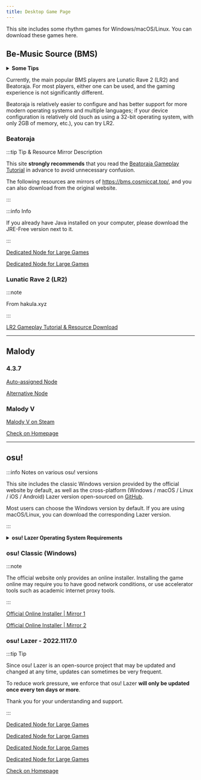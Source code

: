 ```yaml
---
title: Desktop Game Page
---
```




This site includes some rhythm games for Windows/macOS/Linux. You can download these games here.

## Be-Music Source (BMS)

<details>
<summary><b>Some Tips</b></summary>

:::caution Caution

The content in this section may not be welcomed by some people.

:::

:::danger Warning

Although this site has reprinted some tutorials, you still need to operate the specific things by yourself. This site will only provide game downloads and reprinted tutorials.

There is no reason for this site to teach you how to play the game step by step.

:::

</details>

Currently, the main popular BMS players are Lunatic Rave 2 (LR2) and Beatoraja. For most players, either one can be used, and the gaming experience is not significantly different.

Beatoraja is relatively easier to configure and has better support for more modern operating systems and multiple languages; if your device configuration is relatively old (such as using a 32-bit operating system, with only 2GB of memory, etc.), you can try LR2.

### Beatoraja

:::tip Tip & Resource Mirror Description

This site **strongly recommends** that you read the [Beatoraja Gameplay Tutorial](https://scelym.github.io/post/beatoraja-guide/) in advance to avoid unnecessary confusion.

The following resources are mirrors of https://bms.cosmiccat.top/, and you can also download from the original website.

:::

<Tabs>
  <TabItem value="jre" label="JRE Embedded Version">

:::info Info

If you already have Java installed on your computer, please download the JRE-Free version next to it.

:::

[Dedicated Node for Large Games](https://sb616.xyz/hugegames/bmsplayer/beatoraja_0.8.3_JRE.zip)

  </TabItem>
  <TabItem value="nojre" label="JRE-Free Version">

[Dedicated Node for Large Games](https://sb616.xyz/hugegames/bmsplayer/beatoraja_0.8.3_noJRE.zip)

  </TabItem>
</Tabs>

### Lunatic Rave 2 (LR2)

:::note

From hakula.xyz

:::

[LR2 Gameplay Tutorial & Resource Download](https://hakula.xyz/tutorial/lr2.html)

-----

## Malody

<Tabs>
  <TabItem value="win" label="4.x - Windows">

### 4.3.7

[Auto-assigned Node](https://4396.eu/check.php?file=malody/Malody_Windows_4.3.7.7z)

[Alternative Node](https://sb616.xyz/games/malody/Malody_Windows_4.3.7.7z)

</TabItem>
  <TabItem value="steam" label="Malody V">

### Malody V

[Malody V on Steam](https://store.steampowered.com/app/1512940/Malody_V/)

  </TabItem>
  <TabItem value="android" label="Android">

[Check on Homepage](games#malody)

  </TabItem>
</Tabs>

-----

## osu!

:::info Notes on various osu! versions

This site includes the classic Windows version provided by the official website by default, as well as the cross-platform (Windows / macOS / Linux / iOS / Android) Lazer version open-sourced on [GitHub](https://github.com/ppy/osu).

Most users can choose the Windows version by default. If you are using macOS/Linux, you can download the corresponding Lazer version.

:::

<details>
<summary><b>osu! Lazer Operating System Requirements</b></summary>

- Windows: Windows 8.1 or later; must be a 64-bit operating system;
- macOS: macOS 10.12 or later;
- Linux: Must be a 64-bit operating system.

</details>

### osu! Classic (Windows)

:::note

The official website only provides an online installer. Installing the game online may require you to have good network conditions, or use accelerator tools such as academic internet proxy tools.

:::

[Official Online Installer | Mirror 1](https://m1.ppy.sh/r/osu!install.exe)

[Official Online Installer | Mirror 2](https://m2.ppy.sh/r/osu!install.exe)


### osu! Lazer - 2022.1117.0

:::tip Tip

Since osu! Lazer is an open-source project that may be updated and changed at any time, updates can sometimes be very frequent.

To reduce work pressure, we enforce that osu! Lazer **will only be updated once every ten days or more**.

Thank you for your understanding and support.

:::

<Tabs>
  <TabItem value="win" label="Windows" default>

[Dedicated Node for Large Games](https://sb616.xyz/hugegames/osulazer/install.exe)

  </TabItem>
  <TabItem value="macintel" label="macOS(Intel)" default>

[Dedicated Node for Large Games](https://sb616.xyz/hugegames/osulazer/osu.app.Intel.zip)

  </TabItem>
  <TabItem value="macapplesilicon" label="macOS(Apple Silicon)" default>

[Dedicated Node for Large Games](https://sb616.xyz/hugegames/osulazer/osu.app.Apple.Silicon.zip)

  </TabItem>
  <TabItem value="linux" label="Linux" default>

[Dedicated Node for Large Games](https://sb616.xyz/hugegames/osulazer/osu.AppImage)

  </TabItem>
  <TabItem value="android" label="Android" default>

[Check on Homepage](games#osu-lazer)

  </TabItem>
</Tabs>